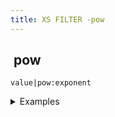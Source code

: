 ```yaml
---
title: XS FILTER -pow
---
```


## <img src="../assets/docuBadge (11).png" alt="" data-size="line" /> pow <a href="#xspow" id="xspow"></a>

`value|pow:exponent`

<details>

<summary>Examples</summary>

```javascript
2|pow:3       // Returns 8
5|pow:2       // Returns 25
```

</details>
